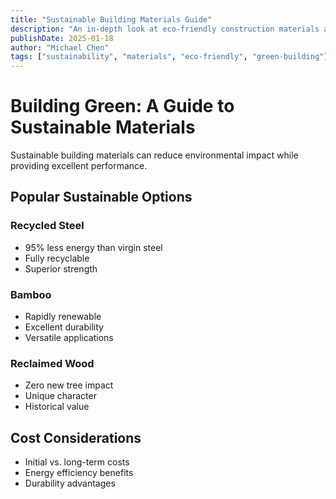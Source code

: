 ```yaml
---
title: "Sustainable Building Materials Guide"
description: "An in-depth look at eco-friendly construction materials and their impact on both the environment and your budget."
publishDate: 2025-01-18
author: "Michael Chen"
tags: ["sustainability", "materials", "eco-friendly", "green-building"]
---
```


# Building Green: A Guide to Sustainable Materials

Sustainable building materials can reduce environmental impact while providing excellent performance.

## Popular Sustainable Options

### Recycled Steel
- 95% less energy than virgin steel
- Fully recyclable
- Superior strength

### Bamboo
- Rapidly renewable
- Excellent durability
- Versatile applications

### Reclaimed Wood
- Zero new tree impact
- Unique character
- Historical value

## Cost Considerations
- Initial vs. long-term costs
- Energy efficiency benefits
- Durability advantages
